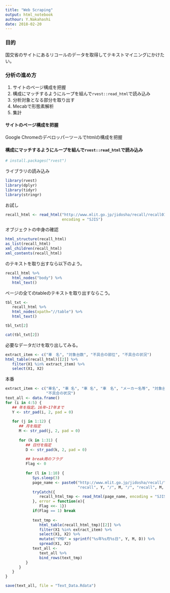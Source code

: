 ```yaml
---
title: "Web Scraping"
output: html_notebook
authour: Y.Nakahashi
date: 2018-02-20
---
```


### 目的
国交省のサイトにあるリコールのデータを取得してテキストマイニングにかけたい。

### 分析の進め方
 1. サイトのページ構成を把握
 1. 構成にマッチするようにループを組んで`rvest::read_html`で読み込み
 1. 分析対象となる部分を取り出す
 1. Mecabで形態素解析
 1. 集計

#### サイトのページ構成を把握
Google Chromeのデベロッパーツールでhtmlの構成を把握

#### 構成にマッチするようにループを組んで`rvest::read_html`で読み込み
```r
# install.packages("rvest")
```

ライブラリの読み込み
```r
library(rvest)
library(dplyr)
library(tidyr)
library(stringr)
```

お試し
```r
recall_html <- read_html("http://www.mlit.go.jp/jidosha/recall/recall01/01/recall1-15_.html",
                         encoding = "SJIS")
```

オブジェクトの中身の確認
```r
html_structure(recall_html)
as_list(recall_html)
xml_children(recall_html)
xml_contents(recall_html)
```

<body>のテキストを取り出すなら以下のよう。
```r
recall_html %>% 
   html_nodes("body") %>% 
   html_text()
```

ページの全てのtableのテキストを取り出すならこう。
```r
tbl_txt <- 
   recall_html %>% 
   html_nodes(xpath="//table") %>% 
   html_text()
```

```r
tbl_txt[2]
```

```r
cat(tbl_txt[2])
```

必要なデータだけを取り出してみる。

```r
extract_item <- c("車　名", "対象台数", "不具合の部位", "不具合の状況")
html_table(recall_html)[[2]] %>% 
   filter(X1 %in% extract_item) %>% 
   select(X1, X2)
```


本番
```r
extract_item <- c("車名", "車 名", "車 名", "車　名", "メーカー名等", "対象台数", "不具合の部位",
                  "不具合の状況")
text_all <- data.frame()
for (i in 4:5) {
   ## 年を指定。16年~17年まで
   Y <- str_pad(i, 2, pad = 0)
   
   for (j in 1:12) {
      ## 月を指定
      M <- str_pad(j, 2, pad = 0)
      
      for (k in 1:31) {
         ## 日付を指定
         D <- str_pad(k, 2, pad = 0)
         
         ## break用のフラグ
         Flag <- 0
         
         for (l in 1:10) {
            Sys.sleep(3)
            page_name <- paste0("http://www.mlit.go.jp/jidosha/recall/", 
                                "recall", Y, "/", M, "/", "recall", M, "-", D, l, ".html")
            tryCatch({
               recall_html_tmp <- read_html(page_name, encoding = "SJIS")
            }, error = function(e){
               Flag <<- 1})
            if(Flag == 1) break
            
            text_tmp <- 
               html_table(recall_html_tmp)[[2]] %>% 
               filter(X1 %in% extract_item) %>% 
               select(X1, X2) %>% 
               mutate("YMD" = sprintf("%s年%s月%s日", Y, M, D)) %>%
               spread(X1, X2)
            text_all <- 
               text_all %>% 
               bind_rows(text_tmp)
         }
      }
   }
}
```


```r
save(text_all, file = "Text_Data.Rdata")
```




